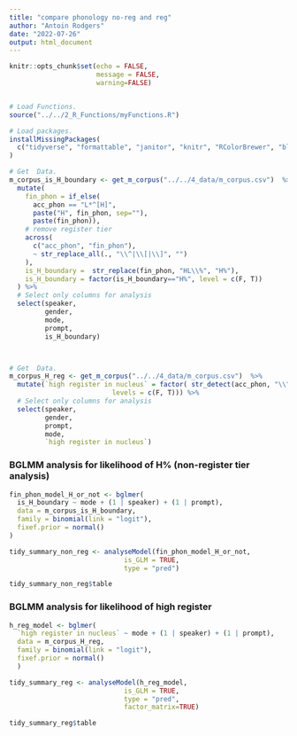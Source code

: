 ```yaml
---
title: "compare phonology no-reg and reg"
author: "Antoin Rodgers"
date: "2022-07-26"
output: html_document
---
```


```r
knitr::opts_chunk$set(echo = FALSE,
                      message = FALSE,
                      warning=FALSE)


# Load Functions.
source("../../2_R_Functions/myFunctions.R") 

# Load packages.
installMissingPackages(
  c("tidyverse", "formattable", "janitor", "knitr", "RColorBrewer", "blme")
)
```



```r
# Get  Data.
m_corpus_is_H_boundary <- get_m_corpus("../../4_data/m_corpus.csv")  %>%
  mutate(
    fin_phon = if_else(
      acc_phon == "L*^[H]",
      paste("H", fin_phon, sep=""),
      paste(fin_phon)),
    # remove register tier
    across(
      c("acc_phon", "fin_phon"),
      ~ str_replace_all(., "\\^|\\[|\\]", "")
    ),
    is_H_boundary =  str_replace(fin_phon, "HL\\%", "H%"),
    is_H_boundary = factor(is_H_boundary=="H%", level = c(F, T))
  ) %>%
  # Select only columns for analysis
  select(speaker,
         gender,
         mode,
         prompt,
         is_H_boundary)



# Get  Data.
m_corpus_H_reg <- get_m_corpus("../../4_data/m_corpus.csv")  %>%
  mutate(`high register in nucleus` = factor( str_detect(acc_phon, "\\^"),
                          levels = c(F, T))) %>% 
  # Select only columns for analysis
  select(speaker,
         gender,
         prompt,
         mode,
         `high register in nucleus`)


```

### __BGLMM analysis for likelihood of H% (non-register tier analysis)__
```r
fin_phon_model_H_or_not <- bglmer(
  is_H_boundary ~ mode + (1 | speaker) + (1 | prompt),
  data = m_corpus_is_H_boundary,
  family = binomial(link = "logit"),
  fixef.prior = normal()
)

tidy_summary_non_reg <- analyseModel(fin_phon_model_H_or_not,
                             is_GLM = TRUE,
                             type = "pred")

tidy_summary_non_reg$table
```


### __BGLMM analysis for likelihood of high register__

```r
h_reg_model <- bglmer(
  `high register in nucleus` ~ mode + (1 | speaker) + (1 | prompt),
  data = m_corpus_H_reg,
  family = binomial(link = "logit"),
  fixef.prior = normal()
  )

tidy_summary_reg <- analyseModel(h_reg_model,
                             is_GLM = TRUE,
                             type = "pred",
                             factor_matrix=TRUE)

tidy_summary_reg$table
```

